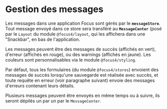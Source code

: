 
<Meta title="Les bases/Gestion des messages" />

# Gestion des messages

Les messages dans une application Focus sont gérés par le **`messageStore`**. Tout message envoyé dans ce store sera transféré au **`MessageCenter`** (posé par le `Layout` du module `@focus4/layout`, qui les affichera dans une "Snackbar", en bas de l'application.

Les messages peuvent être des messages de succès (affichés en vert), d'erreur (affichés en rouge), ou des warnings (affichés en jaune). Les couleurs sont personnalisables via le module `@focus4/styling`.

Par défaut, tous les formulaires (du module `@focus4/stores`) envoient des messages de succès lorsqu'une sauvegarde est réalisée avec succès, et toute requête en erreur (voir paragraphe suivant) envoie des messages d'erreurs contenant leurs détails.

Plusieurs messages peuvent être envoyés en même temps ou à suivre, ils seront dépilés un par un par le `MessageCenter`.
